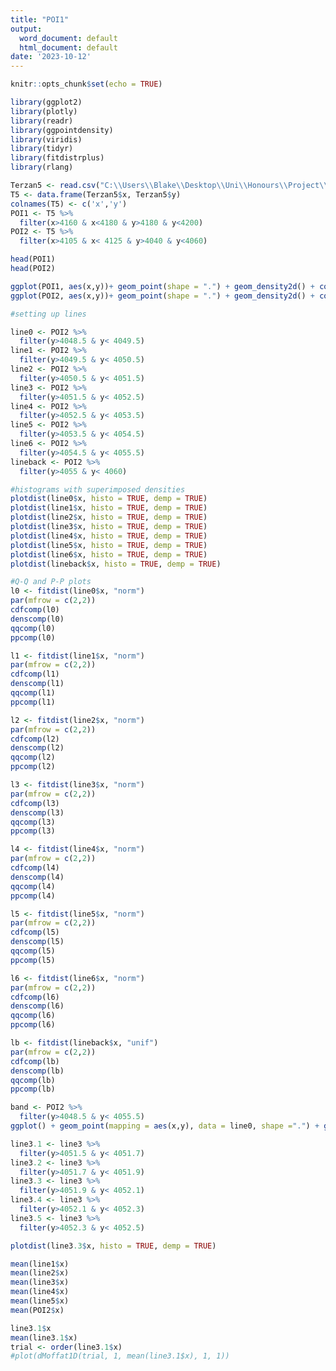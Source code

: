 ```yaml
---
title: "POI1"
output:
  word_document: default
  html_document: default
date: '2023-10-12'
---
```


```r
knitr::opts_chunk$set(echo = TRUE)
```


```r
library(ggplot2)
library(plotly)
library(readr)
library(ggpointdensity)
library(viridis)
library(tidyr)
library(fitdistrplus)
library(rlang)
```

```r
Terzan5 <- read.csv("C:\\Users\\Blake\\Desktop\\Uni\\Honours\\Project\\Terzan 5 X-ray events.csv")
T5 <- data.frame(Terzan5$x, Terzan5$y)
colnames(T5) <- c('x','y')
POI1 <- T5 %>%
  filter(x>4160 & x<4180 & y>4180 & y<4200)
POI2 <- T5 %>%
  filter(x>4105 & x< 4125 & y>4040 & y<4060)
```

```r
head(POI1)
head(POI2)
```

```r
ggplot(POI1, aes(x,y))+ geom_point(shape = ".") + geom_density2d() + coord_fixed()
ggplot(POI2, aes(x,y))+ geom_point(shape = ".") + geom_density2d() + coord_fixed()
```

```r
#setting up lines

line0 <- POI2 %>%
  filter(y>4048.5 & y< 4049.5)
line1 <- POI2 %>%
  filter(y>4049.5 & y< 4050.5)
line2 <- POI2 %>%
  filter(y>4050.5 & y< 4051.5)
line3 <- POI2 %>%
  filter(y>4051.5 & y< 4052.5)
line4 <- POI2 %>%
  filter(y>4052.5 & y< 4053.5)
line5 <- POI2 %>%
  filter(y>4053.5 & y< 4054.5)
line6 <- POI2 %>%
  filter(y>4054.5 & y< 4055.5)
lineback <- POI2 %>%
  filter(y>4055 & y< 4060)

#histograms with superimposed densities
plotdist(line0$x, histo = TRUE, demp = TRUE)
plotdist(line1$x, histo = TRUE, demp = TRUE)
plotdist(line2$x, histo = TRUE, demp = TRUE)
plotdist(line3$x, histo = TRUE, demp = TRUE)
plotdist(line4$x, histo = TRUE, demp = TRUE)
plotdist(line5$x, histo = TRUE, demp = TRUE)
plotdist(line6$x, histo = TRUE, demp = TRUE)
plotdist(lineback$x, histo = TRUE, demp = TRUE)
```

```r
#Q-Q and P-P plots
l0 <- fitdist(line0$x, "norm")
par(mfrow = c(2,2))
cdfcomp(l0)
denscomp(l0)
qqcomp(l0)
ppcomp(l0)

l1 <- fitdist(line1$x, "norm")
par(mfrow = c(2,2))
cdfcomp(l1)
denscomp(l1)
qqcomp(l1)
ppcomp(l1)

l2 <- fitdist(line2$x, "norm")
par(mfrow = c(2,2))
cdfcomp(l2)
denscomp(l2)
qqcomp(l2)
ppcomp(l2)

l3 <- fitdist(line3$x, "norm")
par(mfrow = c(2,2))
cdfcomp(l3)
denscomp(l3)
qqcomp(l3)
ppcomp(l3)

l4 <- fitdist(line4$x, "norm")
par(mfrow = c(2,2))
cdfcomp(l4)
denscomp(l4)
qqcomp(l4)
ppcomp(l4)

l5 <- fitdist(line5$x, "norm")
par(mfrow = c(2,2))
cdfcomp(l5)
denscomp(l5)
qqcomp(l5)
ppcomp(l5)

l6 <- fitdist(line6$x, "norm")
par(mfrow = c(2,2))
cdfcomp(l6)
denscomp(l6)
qqcomp(l6)
ppcomp(l6)

lb <- fitdist(lineback$x, "unif")
par(mfrow = c(2,2))
cdfcomp(lb)
denscomp(lb)
qqcomp(lb)
ppcomp(lb)
```

```r
band <- POI2 %>%
  filter(y>4048.5 & y< 4055.5)
ggplot() + geom_point(mapping = aes(x,y), data = line0, shape =".") + geom_point(mapping = aes(x,y), data = line1, colour = "red", shape =".") + geom_point(mapping = aes(x,y), data = line2, colour = "blue", shape =".") + geom_point(mapping = aes(x,y), data = line3, shape =".") + geom_point(mapping = aes(x,y), data = line4, colour = "blue", shape =".") + geom_point(mapping = aes(x,y), data = line5, colour = "red", shape =".") + geom_point(mapping = aes(x,y), data = line6, shape =".") + coord_fixed()
```

```r
line3.1 <- line3 %>%
  filter(y>4051.5 & y< 4051.7)
line3.2 <- line3 %>%
  filter(y>4051.7 & y< 4051.9)
line3.3 <- line3 %>%
  filter(y>4051.9 & y< 4052.1)
line3.4 <- line3 %>%
  filter(y>4052.1 & y< 4052.3)
line3.5 <- line3 %>%
  filter(y>4052.3 & y< 4052.5)
```

```r
plotdist(line3.3$x, histo = TRUE, demp = TRUE)
```
```r
mean(line1$x)
mean(line2$x)
mean(line3$x)
mean(line4$x)
mean(line5$x)
mean(POI2$x)
```

```r
line3.1$x
mean(line3.1$x)
trial <- order(line3.1$x)
#plot(dMoffat1D(trial, 1, mean(line3.1$x), 1, 1))
```

